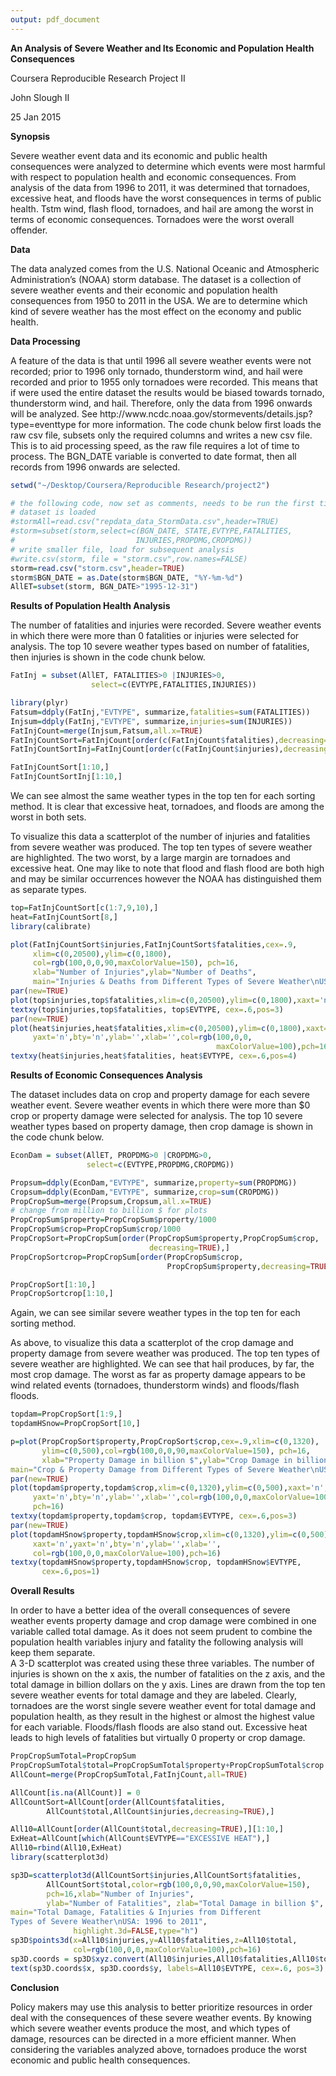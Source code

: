 ```yaml
---
output: pdf_document
---
```

**An Analysis of Severe Weather and Its Economic and Population Health Consequences**

Coursera Reproducible Research Project II



John Slough II

25 Jan 2015




**Synopsis**

Severe weather event data and its economic and public health consequences were analyzed to determine which events were most harmful with respect to population health and economic consequences.  From analysis of the data from 1996 to 2011, it was determined that tornadoes, excessive heat,  and floods have the worst consequences in terms of public health.  Tstm wind, flash flood, tornadoes, and hail are among the worst in terms of economic consequences. Tornadoes were the worst overall offender.


**Data**

The data analyzed comes from the U.S. National Oceanic and Atmospheric Administration's (NOAA) storm database.  The dataset is a collection of severe weather events and their economic and population health consequences from 1950 to 2011 in the USA.  We are to determine which kind of severe weather has the most effect on the economy and public health.   

**Data Processing**


A feature of the data is that until 1996 all severe weather events were not recorded; prior to 1996 only tornado, thunderstorm wind, and hail were recorded and prior to 1955 only tornadoes were recorded.  This means that if were used the entire dataset the results would be biased towards tornado, thunderstorm wind, and hail.  Therefore, only the data from 1996 onwards will be analyzed.  See http://www.ncdc.noaa.gov/stormevents/details.jsp?type=eventtype for more information.
The code chunk below first loads the raw csv file, subsets only the required columns and writes a new csv file.  This is to aid processing speed, as the raw file requires a lot of time to process.
The BGN_DATE variable is converted to date format, then all records from 1996 onwards are selected.

```r
setwd("~/Desktop/Coursera/Reproducible Research/project2")

# the following code, now set as comments, needs to be run the first time the 
# dataset is loaded
#stormAll=read.csv("repdata_data_StormData.csv",header=TRUE)
#storm=subset(storm,select=c(BGN_DATE, STATE,EVTYPE,FATALITIES,
#                           INJURIES,PROPDMG,CROPDMG))
# write smaller file, load for subsequent analysis
#write.csv(storm, file = "storm.csv",row.names=FALSE)
storm=read.csv("storm.csv",header=TRUE)
storm$BGN_DATE = as.Date(storm$BGN_DATE, "%Y-%m-%d")
AllET=subset(storm, BGN_DATE>"1995-12-31") 
```


**Results of Population Health Analysis**

The number of fatalities and injuries were recorded.  Severe weather events in which there were more than 0 fatalities or injuries were selected for analysis.
The top 10 severe weather types based on number of fatalities, then injuries is shown in the code chunk below.

```r
FatInj = subset(AllET, FATALITIES>0 |INJURIES>0,
                  select=c(EVTYPE,FATALITIES,INJURIES))

library(plyr)
Fatsum=ddply(FatInj,"EVTYPE", summarize,fatalities=sum(FATALITIES))
Injsum=ddply(FatInj,"EVTYPE", summarize,injuries=sum(INJURIES))
FatInjCount=merge(Injsum,Fatsum,all.x=TRUE)
FatInjCountSort=FatInjCount[order(c(FatInjCount$fatalities),decreasing=TRUE),]
FatInjCountSortInj=FatInjCount[order(c(FatInjCount$injuries),decreasing=TRUE),]

FatInjCountSort[1:10,]
FatInjCountSortInj[1:10,]

```
We can see almost the same weather types in the top ten for each sorting method.  It is clear that excessive heat, tornadoes, and floods are among the worst in both sets.  

To visualize this data a scatterplot of the number of injuries and fatalities from severe weather was produced.  The top ten types of severe weather are highlighted.  The two worst, by a large margin are tornadoes and excessive heat.  One may like to note that flood and flash flood are both high and may be similar occurrences however the NOAA has distinguished them as separate types.  


```r
top=FatInjCountSort[c(1:7,9,10),]
heat=FatInjCountSort[8,]
library(calibrate)

plot(FatInjCountSort$injuries,FatInjCountSort$fatalities,cex=.9,
     xlim=c(0,20500),ylim=c(0,1800),
     col=rgb(100,0,0,90,maxColorValue=150), pch=16,
     xlab="Number of Injuries",ylab="Number of Deaths",
     main="Injuries & Deaths from Different Types of Severe Weather\nUSA: 1996 to 2011")
par(new=TRUE)
plot(top$injuries,top$fatalities,xlim=c(0,20500),ylim=c(0,1800),xaxt='n',yaxt='n',bty='n',ylab='',xlab='',col=rgb(100,0,0,maxColorValue=100),pch=16)
textxy(top$injuries,top$fatalities, top$EVTYPE, cex=.6,pos=3)
par(new=TRUE)
plot(heat$injuries,heat$fatalities,xlim=c(0,20500),ylim=c(0,1800),xaxt='n',
     yaxt='n',bty='n',ylab='',xlab='',col=rgb(100,0,0,
                                              maxColorValue=100),pch=16)
textxy(heat$injuries,heat$fatalities, heat$EVTYPE, cex=.6,pos=4)
```


**Results of Economic Consequences Analysis**

The dataset includes data on crop and property damage for each severe weather event.  Severe weather events in which there were more than $0 crop or property damage were selected for analysis.
The top 10 severe weather types based on property damage, then crop damage is shown in the code chunk below.


```r
EconDam = subset(AllET, PROPDMG>0 |CROPDMG>0,
                 select=c(EVTYPE,PROPDMG,CROPDMG))

Propsum=ddply(EconDam,"EVTYPE", summarize,property=sum(PROPDMG))
Cropsum=ddply(EconDam,"EVTYPE", summarize,crop=sum(CROPDMG))
PropCropSum=merge(Propsum,Cropsum,all.x=TRUE)
# change from million to billion $ for plots
PropCropSum$property=PropCropSum$property/1000
PropCropSum$crop=PropCropSum$crop/1000
PropCropSort=PropCropSum[order(PropCropSum$property,PropCropSum$crop,
                               decreasing=TRUE),]
PropCropSortcrop=PropCropSum[order(PropCropSum$crop,
                                   PropCropSum$property,decreasing=TRUE),]

PropCropSort[1:10,]
PropCropSortcrop[1:10,]


```
Again, we can see similar severe weather types in the top ten for each sorting method.  

As above, to visualize this data a scatterplot of the crop damage and property damage from severe weather was produced.  The top ten types of severe weather are highlighted.  We can see that hail produces, by far, the most crop damage.  The worst as far as property damage appears to be wind related events (tornadoes, thunderstorm winds) and floods/flash floods.  

```r
topdam=PropCropSort[1:9,]
topdamHSnow=PropCropSort[10,]

p=plot(PropCropSort$property,PropCropSort$crop,cex=.9,xlim=c(0,1320),
       ylim=c(0,500),col=rgb(100,0,0,90,maxColorValue=150), pch=16,
       xlab="Property Damage in billion $",ylab="Crop Damage in billion $",
main="Crop & Property Damage from Different Types of Severe Weather\nUSA: 1996 to 2011")
par(new=TRUE)
plot(topdam$property,topdam$crop,xlim=c(0,1320),ylim=c(0,500),xaxt='n',
     yaxt='n',bty='n',ylab='',xlab='',col=rgb(100,0,0,maxColorValue=100),
     pch=16)
textxy(topdam$property,topdam$crop, topdam$EVTYPE, cex=.6,pos=3)
par(new=TRUE)
plot(topdamHSnow$property,topdamHSnow$crop,xlim=c(0,1320),ylim=c(0,500),
     xaxt='n',yaxt='n',bty='n',ylab='',xlab='',
     col=rgb(100,0,0,maxColorValue=100),pch=16)
textxy(topdamHSnow$property,topdamHSnow$crop, topdamHSnow$EVTYPE, 
       cex=.6,pos=1)
```


**Overall Results**

In order to have a better idea of the overall consequences of severe weather events property damage and crop damage were combined in one variable called total damage.  As it does not seem prudent to combine the population health variables injury and fatality the following analysis will keep them separate.  
A 3-D scatterplot was created using these three variables.   The number of injuries is shown on the x axis, the number of fatalities on the z axis, and the total damage in billion dollars on the y axis.  Lines are drawn from the top ten severe weather events for total damage and they are labeled. Clearly, tornadoes are the worst single severe weather event for total damage and population health, as they result in the highest or almost the highest value for each variable.  Floods/flash floods are also stand out.  Excessive heat leads to high levels of fatalities but virtually 0 property or crop damage.  
 

```r
PropCropSumTotal=PropCropSum
PropCropSumTotal$total=PropCropSumTotal$property+PropCropSumTotal$crop
AllCount=merge(PropCropSumTotal,FatInjCount,all=TRUE)

AllCount[is.na(AllCount)] = 0
AllCountSort=AllCount[order(AllCount$fatalities,
        AllCount$total,AllCount$injuries,decreasing=TRUE),]

All10=AllCount[order(AllCount$total,decreasing=TRUE),][1:10,]
ExHeat=AllCount[which(AllCount$EVTYPE=="EXCESSIVE HEAT"),] 
All10=rbind(All10,ExHeat)
library(scatterplot3d)

sp3D=scatterplot3d(AllCountSort$injuries,AllCountSort$fatalities,
        AllCountSort$total,color=rgb(100,0,0,90,maxColorValue=150),
        pch=16,xlab="Number of Injuries", 
        ylab="Number of Fatalities", zlab="Total Damage in billion $",
main="Total Damage, Fatalities & Injuries from Different 
Types of Severe Weather\nUSA: 1996 to 2011",
              highlight.3d=FALSE,type="h")
sp3D$points3d(x=All10$injuries,y=All10$fatalities,z=All10$total,
              col=rgb(100,0,0,maxColorValue=100),pch=16)
sp3D.coords = sp3D$xyz.convert(All10$injuries,All10$fatalities,All10$total)
text(sp3D.coords$x, sp3D.coords$y, labels=All10$EVTYPE, cex=.6, pos=3) 


```

**Conclusion**


Policy makers may use this analysis to better prioritize resources in order deal with the consequences of these severe weather events.  By knowing which severe weather events produce the most, and which types of damage, resources can be directed in a more efficient manner.  When considering the variables analyzed above, tornadoes produce the worst economic and public health consequences.

